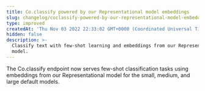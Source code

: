 ```yaml
---
title: Co.classify powered by our Representational model embeddings
slug: changelog/coclassify-powered-by-our-representational-model-embeddings
type: improved
createdAt: 'Thu Nov 03 2022 22:33:02 GMT+0000 (Coordinated Universal Time)'
hidden: false
description: >-
  Classify text with few-shot learning and embeddings from our Representational
  model.
---
```

The Co.classify endpoint now serves few-shot classification tasks using embeddings from our Representational model for the small, medium, and large default models.
